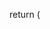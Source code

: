   return (
    <style global jsx>{`
      :root {
        --bg-start: #000000;
        --bg-end: #000000;
        --accent: #8c75cc;
        --accent-2: #3e4d84;
        --accent-hover: #7c69b7;
        --accent-2-hover: #384476;
      }

      html,
      body,
      #root {
        height: 100%;
        overflow-x: hidden;
      }

      body {
        margin: 0;
        background: radial-gradient(
            1200px 800px at 10% 20%,
            rgba(141, 118, 204, 0.12),
            transparent 60%
          ),
          radial-gradient(
            900px 700px at 80% 60%,
            rgba(62, 77, 132, 0.12),
            transparent 60%
          ),
          linear-gradient(180deg, var(--bg-start), var(--bg-end)) !important;
        color: white !important;
        font-family: "Overpass", ui-sans-serif, system-ui, -apple-system, Segoe UI,
          Roboto, Helvetica, Arial, "Apple Color Emoji", "Segoe UI Emoji";
      }

      .title {
        font-family: "OverpassBold", ui-sans-serif, system-ui, -apple-system, Segoe UI,
          Roboto, Helvetica, Arial, "Apple Color Emoji", "Segoe UI Emoji" !important;
      }

      * {
          scrollbar-width: thin;
          scrollbar-color: #0a0a0c #070707;
      }

      *::-webkit-scrollbar,
      html::-webkit-scrollbar,
      body::-webkit-scrollbar,
      .main-scroll-container::-webkit-scrollbar {
          width: 8px !important;
          background: #070707 !important;
      }

      *::-webkit-scrollbar-thumb,
      html::-webkit-scrollbar-thumb,
      body::-webkit-scrollbar-thumb,
      .main-scroll-container::-webkit-scrollbar-thumb {
          background: #0a0a0c !important;
          border-radius: 8px !important;
      }

      *::-webkit-scrollbar-track,
      html::-webkit-scrollbar-track,
      body::-webkit-scrollbar-track,
      .main-scroll-container::-webkit-scrollbar-track {
          background: #070707 !important;
      }


      button {
        font-family: "OverpassBold";
      }

      @keyframes sway {
        0% {
          transform: translate(0px, 0px) rotate(0deg);
        }
        25% {
          transform: translate(3px, 2px) rotate(1deg);
        }
        75% {
          transform: translate(-3px, 1px) rotate(-1deg);
        }
        100% {
          transform: translate(0px, 0px) rotate(0deg);
        }
      }

      .grid-item {
        grid-column: span 1;
        transition: grid-column 0.5s cubic-bezier(0.4, 0, 0.2, 1),
          transform 0.5s cubic-bezier(0.4, 0, 0.2, 1),
          max-height 0.5s cubic-bezier(0.4, 0, 0.2, 1),
          opacity 0.5s cubic-bezier(0.4, 0, 0.2, 1);
      }

      .grid-item.expanded {
        grid-column: 1 / -1;
      }

      .expanded-content {
        max-height: 0;
        opacity: 0;
        overflow: hidden;
        transition: max-height 0.5s cubic-bezier(0.4, 0, 0.2, 1),
          opacity 0.5s cubic-bezier(0.4, 0, 0.2, 1),
          transform 0.5s cubic-bezier(0.4, 0, 0.2, 1);
      }

      .expanded .expanded-content {
        max-height: 500px;
        opacity: 1;
        transform: translateY(0);
      }

      @layer utilities {
        .bloom {
          filter: blur(40px);
          opacity: 0.6;
        }
        .bloom-strong {
          filter: blur(70px);
          opacity: 0.5;
        }
        .text-glow {
          text-shadow: 0 0 12px rgba(141, 118, 204, 0.5),
            0 0 22px rgba(62, 77, 132, 0.35);
        }
        .ring-glow {
          box-shadow: 0 0 0 1px rgba(148, 163, 184, 0.15),
            0 0 24px rgba(141, 118, 204, 0.35), inset 0 0 12px rgba(62, 77, 132, 0.2);
        }

        .glint {
          position: relative;
          overflow: hidden;
        }
        .glint::before {
          content: "";
          position: absolute;
          top: 0;
          left: 0;
          right: 0;
          height: 18%;
          background: linear-gradient(
            to bottom,
            rgba(255, 255, 255, 0.22),
            rgba(255, 255, 255, 0.06) 20%,
            transparent
          );
          pointer-events: none;
          border-top-left-radius: inherit;
          border-top-right-radius: inherit;
        }
      }

      .glassish {
        background: rgba(15, 23, 42, 0.45) !important;
        backdrop-filter: blur(16px) saturate(140%) !important;
        -webkit-backdrop-filter: blur(16px) saturate(140%) !important;
        border: 1px solid rgba(148, 163, 184, 0.15) !important;
      }

      .carousel {
        transform: none;
        max-width: 100%;
        box-sizing: border-box;
        width: 100%;
        overflow: visible;
      }

      .carousel-container {
        transform: scale(0.9);
        padding-right: 4rem;
      }

      @media (min-width: 768px) {
        .carousel {
          transform: perspective(1000px) rotateY(-6deg);
        }
      }

      @media (max-width: 1211px) {
        .carousel-container {
          position: relative !important;
          right: auto !important;
          top: auto !important;
          transform: none !important;
          width: 100% !important;
          max-width: 100% !important;
          display: none !important;
          margin-top: 2rem;
        }

        .left-content {
          padding-left: 3rem;
          max-width: 50rem;
        }
      }

      @media screen and (max-width: 950px) {
        .bg-\[\#1a1a1f\] {
          background-color: transparent !important;
        }
      }

      @media (max-width: 767px) {
        .mobile-container {
          max-width: 130vw;
          overflow-x: hidden;
          padding-top: 4rem;
        }

        .by {
          display: none;
        }

        .mobile-full-width {
          width: 100%;
          max-width: 100%;
        }

        .left-content {
          padding-left: unset;
          max-width: unset;
        }
        .carousel-container,
        .carousel {
          display: block !important;
          margin-left: 1rem !important;
          margin-bottom: 0.2rem;
        }
        #descrip {
          margin-left: 2rem;
        }
      }

      img {
        border-radius: 25px;
      }

      .disabledAPK {
        filter: grayscale(1);
        cursor: not-allowed !important;
      }

      .forceSlightRound {
        border-radius: 5px !important;
      }

      .glassish {
        background: rgba(15, 23, 42, 0.45); /* Sfondo semi-trasparente */
        backdrop-filter: blur(16px) saturate(140%); /* Effetto di sfocatura dello sfondo */
        -webkit-backdrop-filter: blur(16px) saturate(140%); /* Prefisso per WebKit */
        border: 1px solid rgba(148, 163, 184, 0.15); /* Bordo sottile e leggero */
        box-shadow: 0 0 0 2px rgba(148, 163, 184, 0.15),
            0 0 24px rgba(141, 118, 204, 0.35), inset 0 0 12px rgba(62, 77, 132, 0.2);
      }

      .glassish-input {
          background: rgba(30, 40, 60, 0.7); /* Meno trasparente per leggibilità */
          backdrop-filter: blur(4px); /* Blur minore */
          -webkit-backdrop-filter: blur(4px);
          border: 1px solid rgba(148, 163, 184, 0.1);
      }

      .bloom-strong1 {
          filter: blur(70px);
          opacity: 0.3;
      }
      
      .mintlify-sidebar {
        display: block !important;
        background-color: transparent !important;
      }

      html[data-theme='light'] .mintlify-sidebar a {
        color: #000000 !important;
        opacity: 0.9;
      }

      html[data-theme='light'] .mintlify-sidebar a:hover {
        color: #8c75cc !important;
        opacity: 1;
      }

      html[data-theme='light'] .mintlify-sidebar a.active {
        color: #baace0 !important;
        font-weight: 600;
      }

      html[data-theme='dark'] .mintlify-sidebar a {
        color: #aaaaaa !important;
      }

      html[data-theme='dark'] .mintlify-sidebar a:hover {
        color: #ffffff !important;
      }

      html[data-theme='dark'] .mintlify-sidebar a.active,
      html[data-theme='dark'] .mintlify-sidebar a[aria-current='page'] {
        color: #4da6ff !important;
      }
    `}</style>
  );
}
